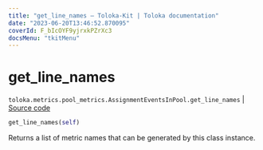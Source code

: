 ```yaml
---
title: "get_line_names — Toloka-Kit | Toloka documentation"
date: "2023-06-20T13:46:52.870095"
coverId: F_bIcOYF9yjrxkPZrXc3
docsMenu: "tkitMenu"
---
```


# get_line_names

`toloka.metrics.pool_metrics.AssignmentEventsInPool.get_line_names` | [Source code](https://github.com/Toloka/toloka-kit/blob/v1.2.0/src/metrics/pool_metrics.py#L125)

```python
get_line_names(self)
```

Returns a list of metric names that can be generated by this class instance.